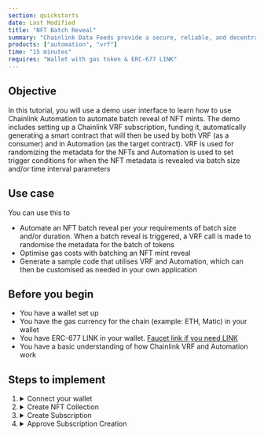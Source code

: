 ```yaml
---
section: quickstarts
date: Last Modified
title: "NFT Batch Reveal"
summary: "Chainlink Data Feeds provide a secure, reliable, and decentralized source of off-chain data to power unique smart contract use cases for DeFi and beyond."
products: ["automation", "vrf"]
time: "15 minutes"
requires: "Wallet with gas token & ERC-677 LINK"
---
```


## Objective

In this tutorial, you will use a demo user interface to learn how to use Chainlink Automation to automate batch reveal of NFT mints. The demo includes setting up a Chainlink VRF subscription, funding it, automatically generating a smart contract that will then be used by both VRF (as a consumer) and in Automation (as the target contract). VRF is used for randomizing the metadata for the NFTs and Automation is used to set trigger conditions for when the NFT metadata is revealed via batch size and/or time interval parameters

## Use case

You can use this to

- Automate an NFT batch reveal per your requirements of batch size and/or duration. When a batch reveal is triggered, a VRF call is made to randomise the metadata for the batch of tokens
- Optimise gas costs with batching an NFT mint reveal
- Generate a sample code that utilises VRF and Automation, which can then be customised as needed in your own application

## Before you begin

- You have a wallet set up
- You have the gas currency for the chain (example: ETH, Matic) in your wallet
- You have ERC-677 LINK in your wallet. [Faucet link if you need LINK](https://faucets.chain.link/)
- You have a basic understanding of how Chainlink VRF and Automation work

## Steps to implement

<ol>
  <li>
    <details>
      <summary>Connect your wallet</summary>
      <p>TEXT HERE</p>
    </details>
  </li>
  <li>
    <details>
      <summary>Create NFT Collection</summary>
      <p>
        You should see a message with your deployed contract that automatically incorporates the VRF and Automation
        interfaces.
      </p>
    </details>
  </li>
  <li>
    <details>
      <summary>Create Subscription</summary>
      <p>TEXT HERE</p>
    </details>
  </li>
  <li>
    <details>
      <summary>Approve Subscription Creation</summary>
      <p>TEXT HERE</p>
    </details>
  </li>
</ol>
